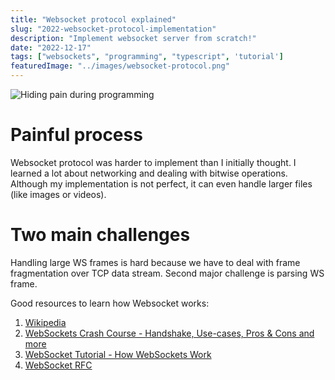 ```yaml
---
title: "Websocket protocol explained"
slug: "2022-websocket-protocol-implementation"
description: "Implement websocket server from scratch!"
date: "2022-12-17"
tags: ["websockets", "programming", "typescript", 'tutorial']
featuredImage: "../images/websocket-protocol.png"
---
```


![Hiding pain during programming](../images/websocket-protocol.png)

# Painful process
Websocket protocol was harder to implement than I initially thought. I learned a lot about networking and dealing with bitwise operations. Although my implementation is not perfect, it can even handle larger files (like images or videos).

# Two main challenges
Handling large WS frames is hard because we have to deal with frame fragmentation over TCP data stream. Second major challenge is parsing WS frame.

Good resources to learn how Websocket works:
1. [Wikipedia](https://en.wikipedia.org/wiki/WebSocket)
2. [WebSockets Crash Course - Handshake, Use-cases, Pros & Cons and more](https://youtu.be/2Nt-ZrNP22A)
3. [WebSocket Tutorial - How WebSockets Work](https://youtu.be/pNxK8fPKstc)
4. [WebSocket RFC](https://www.rfc-editor.org/rfc/rfc6455)